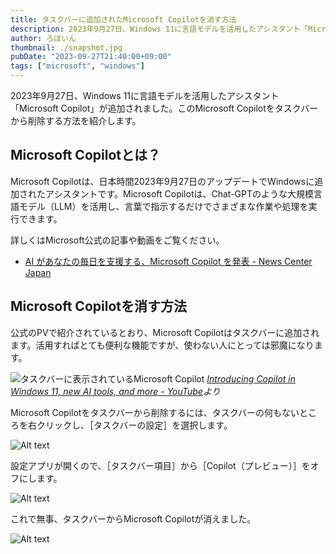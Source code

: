 ```yaml
---
title: タスクバーに追加されたMicrosoft Copilotを消す方法
description: 2023年9月27日、Windows 11に言語モデルを活用したアシスタント「Microsoft Copilot」が追加されました。このMicrosoft Copilotをタスクバーから消す方法を紹介します。
author: ろぼいん
thumbnail: ./snapshot.jpg
pubDate: "2023-09-27T21:40:00+09:00"
tags: ["microsoft", "windows"]
---
```



2023年9月27日、Windows 11に言語モデルを活用したアシスタント「Microsoft Copilot」が追加されました。このMicrosoft Copilotをタスクバーから削除する方法を紹介します。

## Microsoft Copilotとは？

Microsoft Copilotは、日本時間2023年9月27日のアップデートでWindowsに追加されたアシスタントです。Microsoft Copilotは、Chat-GPTのような大規模言語モデル（LLM）を活用し、言葉で指示するだけでさまざまな作業や処理を実行できます。

詳しくはMicrosoft公式の記事や動画をご覧ください。

- [AI があなたの毎日を支援する、Microsoft Copilot を発表 - News Center Japan](https://news.microsoft.com/ja-jp/2023/09/22/230922-announcing-microsoft-copilot-your-everyday-ai-companion/)

<YouTube id="5rEZGSFgZVY"/>

## Microsoft Copilotを消す方法

公式のPVで紹介されているとおり、Microsoft Copilotはタスクバーに追加されます。活用すればとても便利な機能ですが、使わない人にとっては邪魔になります。

![タスクバーに表示されているMicrosoft Copilot](./snapshot.jpg)
*[Introducing Copilot in Windows 11, new AI tools, and more - YouTube](https://www.youtube.com/watch?v=5rEZGSFgZVY)より*

Microsoft Copilotをタスクバーから削除するには、タスクバーの何もないところを右クリックし、［タスクバーの設定］を選択します。

![Alt text](./image.png)

設定アプリが開くので、［タスクバー項目］から［Copilot（プレビュー）］をオフにします。

![Alt text](./image-2.png)

これで無事、タスクバーからMicrosoft Copilotが消えました。

![Alt text](./image-1.png)
